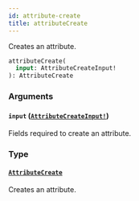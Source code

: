 ```yaml
---
id: attribute-create
title: attributeCreate
---
```


Creates an attribute.

```graphql
attributeCreate(
  input: AttributeCreateInput!
): AttributeCreate

```

### Arguments

#### `input` ([`AttributeCreateInput!`](/api-reference/inputs/attribute-create-input.mdx))

Fields required to create an attribute.

### Type

#### [`AttributeCreate`](/api-reference/objects/attribute-create.mdx)

Creates an attribute.
